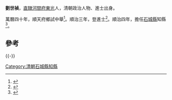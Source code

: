 {{expand|time=2017-01-11T08:05:22+00:00}}
'''劉世禎'''，[[直隸|直隸]][[河間府|河間府]][[東光|東光]]人，清朝政治人物、進士出身。

萬曆四十年，順天府鄉試中舉<ref>{{cite book|title=畿辅通志 第5册 选举表|date=1989年8月|publisher=石家庄：河北人民出版社|isbn=7-202-00376-7|pages=710|accessdate=2016-05-29}}</ref>。順治三年，登進士<ref>{{cite book|author1=赵禄祥|title=中国美术家大辞典 上|date=2007年7月|publisher=北京：北京出版社|isbn=978-7-200-06879-5|pages=426|accessdate=2016-05-29}}</ref>。順治四年，擔任[[石城縣|石城縣]]知縣<ref>{{cite book|editor=石城县志 上|title=石城县志 上|pages=186|accessdate=2016-05-29}}</ref>。

==參考==
{{reflist}}
{{-}}
{{start box}}
{{s-off}}
{{Succession box|無<br />（明朝末任：[[楊佐明|楊佐明]]）|[[董應譽|董應譽]]|[[清朝|清朝]][[石城縣|石城縣]][[知縣|知縣]]|<small>順治四年（1649年）-順治七年（1652年）</small>}}
{{end box}}
{{清朝人物小作品}}
{{順治三年丙戌科殿試金榜}}
[[Category:清朝石城縣知縣|Category:清朝石城縣知縣]]